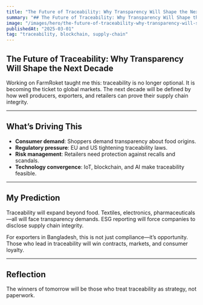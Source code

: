 ```yaml
---
title: "The Future of Traceability: Why Transparency Will Shape the Next Decade"
summary: "## The Future of Traceability: Why Transparency Will Shape the Next Decade"
image: "/images/hero/the-future-of-traceability-why-transparency-will-shape-the-next-decade.jpg"
publishedAt: "2025-03-01"
tag: "traceability, blockchain, supply-chain"
---
```


## The Future of Traceability: Why Transparency Will Shape the Next Decade

Working on FarmRoket taught me this: traceability is no longer optional. It is becoming the ticket to global markets. The next decade will be defined by how well producers, exporters, and retailers can prove their supply chain integrity.

---
## What’s Driving This

- **Consumer demand**: Shoppers demand transparency about food origins.  
- **Regulatory pressure**: EU and US tightening traceability laws.  
- **Risk management**: Retailers need protection against recalls and scandals.  
- **Technology convergence**: IoT, blockchain, and AI make traceability feasible.  

---
## My Prediction

Traceability will expand beyond food. Textiles, electronics, pharmaceuticals—all will face transparency demands. ESG reporting will force companies to disclose supply chain integrity.

For exporters in Bangladesh, this is not just compliance—it’s opportunity. Those who lead in traceability will win contracts, markets, and consumer loyalty.

---
## Reflection

The winners of tomorrow will be those who treat traceability as strategy, not paperwork.
